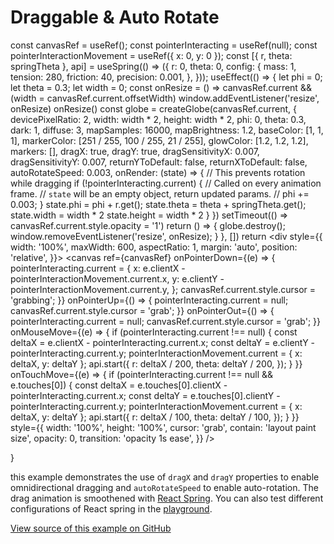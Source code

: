 # Draggable & Auto Rotate


  const canvasRef = useRef();
  const pointerInteracting = useRef(null);
  const pointerInteractionMovement = useRef({ x: 0, y: 0 });
  const [{ r, theta: springTheta }, api] = useSpring(() => ({
    r: 0,
    theta: 0,
    config: {
      mass: 1,
      tension: 280,
      friction: 40,
      precision: 0.001,
    },
  }));
  useEffect(() => {
    let phi = 0;
    let theta = 0.3;
    let width = 0;
    const onResize = () => canvasRef.current && (width = canvasRef.current.offsetWidth)
    window.addEventListener('resize', onResize)
    onResize()
    const globe = createGlobe(canvasRef.current, {
      devicePixelRatio: 2,
      width: width * 2,
      height: width * 2,
      phi: 0,
      theta: 0.3,
      dark: 1,
      diffuse: 3,
      mapSamples: 16000,
      mapBrightness: 1.2,
      baseColor: [1, 1, 1],
      markerColor: [251 / 255, 100 / 255, 21 / 255],
      glowColor: [1.2, 1.2, 1.2],
      markers: [],
      dragX: true,
      dragY: true,
      dragSensitivityX: 0.007,
      dragSensitivityY: 0.007,
      returnYToDefault: false,
      returnXToDefault: false,
      autoRotateSpeed: 0.003,
      onRender: (state) => {
        // This prevents rotation while dragging
        if (!pointerInteracting.current) {
          // Called on every animation frame.
          // `state` will be an empty object, return updated params.
         // phi += 0.003;
        }
        state.phi = phi + r.get();
        state.theta = theta + springTheta.get();
        state.width = width * 2
        state.height = width * 2
      }
    })
    setTimeout(() => canvasRef.current.style.opacity = '1')
    return () => {
      globe.destroy();
      window.removeEventListener('resize', onResize);
    }
  }, [])
  return <div style={{
    width: '100%',
    maxWidth: 600,
    aspectRatio: 1,
    margin: 'auto',
    position: 'relative',
  }}>
    <canvas
      ref={canvasRef}
      onPointerDown={(e) => {
        pointerInteracting.current = {
          x: e.clientX - pointerInteractionMovement.current.x,
          y: e.clientY - pointerInteractionMovement.current.y,
        };
        canvasRef.current.style.cursor = 'grabbing';
      }}
      onPointerUp={() => {
        pointerInteracting.current = null;
        canvasRef.current.style.cursor = 'grab';
      }}
      onPointerOut={() => {
        pointerInteracting.current = null;
        canvasRef.current.style.cursor = 'grab';
      }}
      onMouseMove={(e) => {
        if (pointerInteracting.current !== null) {
          const deltaX = e.clientX - pointerInteracting.current.x;
          const deltaY = e.clientY - pointerInteracting.current.y;
          pointerInteractionMovement.current = { x: deltaX, y: deltaY };
          api.start({
            r: deltaX / 200,
            theta: deltaY / 200,
          });
        }
      }}
      onTouchMove={(e) => {
        if (pointerInteracting.current !== null && e.touches[0]) {
          const deltaX = e.touches[0].clientX - pointerInteracting.current.x;
          const deltaY = e.touches[0].clientY - pointerInteracting.current.y;
          pointerInteractionMovement.current = { x: deltaX, y: deltaY };
          api.start({
            r: deltaX / 100,
            theta: deltaY / 100,
          });
        }
      }}
      style={{
        width: '100%',
        height: '100%',
        cursor: 'grab',
        contain: 'layout paint size',
        opacity: 0,
        transition: 'opacity 1s ease',
      }}
    />
  </div>
}

<Cobe />


this example demonstrates the use of `dragX` and `dragY` properties to enable omnidirectional dragging and `autoRotateSpeed` to enable auto-rotation. The drag animation is smoothened with [React Spring](https://react-spring.dev).
You can also test different configurations of React spring in the [playground](https://cobe.vercel.app/playground).

[View source of this example on GitHub](https://github.com/shuding/cobe/blob/main/website/pages/docs/showcases/draggable-and-rotate.mdx?plain=1)